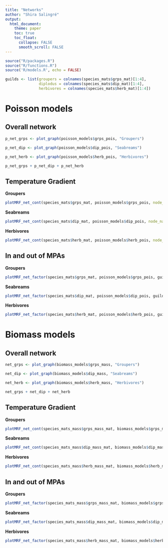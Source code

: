 ```yaml
---
title: "Networks"
author: "Shira Salingré"
output: 
  html_document:
    theme: paper
    toc: true
    toc_float: 
      collapse: FALSE
      smooth_scroll: FALSE
---
```


```r
source("R/packages.R")
source("R/functions.R")
source('R/models.R', echo = FALSE)

guilds <- list(groupers = colnames(species_mats$grps_mat)[1:4],
               diplodus = colnames(species_mats$dip_mat)[1:4],
               herbivores = colnames(species_mats$herb_mat)[1:4])

```

# Poisson models

## Overall network

```r
p_net_grps <- plot_graph(poisson_models$grps_pois, "Groupers")

p_net_dip <- plot_graph(poisson_models$dip_pois, "Seabreams")

p_net_herb <- plot_graph(poisson_models$herb_pois, "Herbivores")

p_net_grps + p_net_dip + p_net_herb

```

## Temperature Gradient

**Groupers**

```r
plotMRF_net_cont(species_mats$grps_mat, poisson_models$grps_pois, node_names = guilds$groupers, covariate = "temp")

```

**Seabreams**

```r
plotMRF_net_cont(species_mats$dip_mat, poisson_models$dip_pois, node_names = guilds$diplodus, covariate = "temp")

```

**Herbivores**

```r
plotMRF_net_cont(species_mats$herb_mat, poisson_models$herb_pois, node_names = guilds$herbivores, covariate = "temp")

```

## In and out of MPAs

**Groupers**

```r
plotMRF_net_factor(species_mats$grps_mat, poisson_models$grps_pois, guilds$grouper, covariate = "mpa")

```

**Seabreams**

```r
plotMRF_net_factor(species_mats$dip_mat, poisson_models$dip_pois, guilds$diplodus, covariate = "mpa")

```

**Herbivores**

```r
plotMRF_net_factor(species_mats$herb_mat, poisson_models$herb_pois, guilds$herbivores, covariate = "mpa")

```


# Biomass models

## Overall network

```r
net_grps <- plot_graph(biomass_models$grps_mass, "Groupers")

net_dip <- plot_graph(biomass_models$dip_mass, "Seabreams")

net_herb <- plot_graph(biomass_models$herb_mass, "Herbivores")

net_grps + net_dip + net_herb

```

## Temperature Gradient

**Groupers**

```r
plotMRF_net_cont(species_mats_mass$grps_mass_mat, biomass_models$grps_mass, node_names = guilds$groupers, covariate = "temp")

```

**Seabreams**

```r
plotMRF_net_cont(species_mats_mass$dip_mass_mat, biomass_models$dip_mass, node_names = guilds$diplodus, covariate = "temp")

```

**Herbivores**

```r
plotMRF_net_cont(species_mats_mass$herb_mass_mat, biomass_models$herb_mass, node_names = guilds$herbivores, covariate = "temp")

```

## In and out of MPAs

**Groupers**

```r
plotMRF_net_factor(species_mats_mass$grps_mass_mat, biomass_models$grps_mass, guilds$grouper, covariate = "mpa")

```

**Seabreams**

```r
plotMRF_net_factor(species_mats_mass$dip_mass_mat, biomass_models$dip_mass, guilds$diplodus, covariate = "mpa")

```

**Herbivores**

```r
plotMRF_net_factor(species_mats_mass$herb_mass_mat, biomass_models$herb_mass, guilds$herbivores, covariate = "mpa")

```


